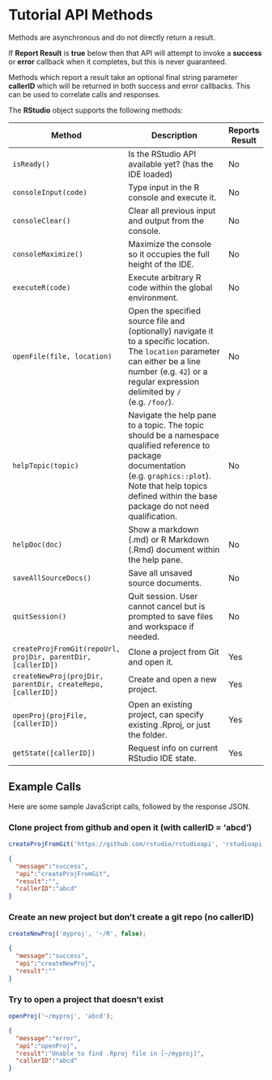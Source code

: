 # Tutorial API Methods

Methods are asynchronous and do not directly return a result.

If **Report Result** is **true** below then that API will attempt to invoke a **success** or **error** callback when it completes, but this is never guaranteed.

Methods which report a result take an optional final string parameter **callerID** which will be returned in both success and error callbacks. This can be used to correlate calls and responses.

The **RStudio** object supports the following methods:

Method                   | Description                                                                                        | Reports Result
------------------------ | -------------------------------------------------------------------------------------------------- | ---
`isReady()` | Is the RStudio API available yet? (has the IDE loaded) | No
`consoleInput(code)` | Type input in the R console and execute it. | No
`consoleClear()` | Clear all previous input and output from the console. | No
`consoleMaximize()` | Maximize the console so it occupies the full height of the IDE. | No
`executeR(code)` | Execute arbitrary R code within the global environment. | No
`openFile(file, location)` | Open the specified source file and (optionally) navigate it to a specific location. The `location` parameter can either be a line number (e.g. `42`) or a regular expression delimited by `/` (e.g. `/foo/`). | No
`helpTopic(topic)` | Navigate the help pane to a topic. The topic should be a namespace qualified reference to package documentation (e.g. `graphics::plot`). Note that help topics defined within the base package do not need qualification. | No
`helpDoc(doc)` | Show a markdown (.md) or R Markdown (.Rmd) document within the help pane. | No
`saveAllSourceDocs()`| Save all unsaved source documents. | No
`quitSession()` | Quit session. User cannot cancel but is prompted to save files and workspace if needed. | No
`createProjFromGit(repoUrl, projDir, parentDir, [callerID])` | Clone a project from Git and open it. | Yes
`createNewProj(projDir, parentDir, createRepo, [callerID])` | Create and open a new project. | Yes
`openProj(projFile, [callerID])` | Open an existing project, can specify existing .Rproj, or just the folder. | Yes
`getState([callerID])` | Request info on current RStudio IDE state. | Yes

## Example Calls
Here are some sample JavaScript calls, followed by the response JSON.

### Clone project from github and open it (with callerID = 'abcd')

```js
createProjFromGit('https://github.com/rstudio/rstudioapi', 'rstudioapi', '~/R', 'abcd');
```

```json
{
  "message":"success",
  "api":"createProjFromGit",
  "result":"",
  "callerID":"abcd"
}
```

### Create an new project but don't create a git repo (no callerID)

```js
createNewProj('myproj', '~/R', false);
```

```json
{
  "message":"success",
  "api":"createNewProj",
  "result":""
}
```

### Try to open a project that doesn't exist

```js
openProj('~/myproj', 'abcd');
```

```json
{
  "message":"error",
  "api":"openProj",
  "result":"Unable to find .Rproj file in [~/myproj]",
  "callerID":"abcd"
}
```

